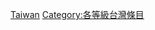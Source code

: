 {{Articles by Quality|topic=台湾|project=台灣|format=TOC}}
{{catmore1|[[Wikipedia:台灣專題|Wikipedia:台灣專題]]}}
{{Wikipedia category}}
{{empty category}}

[[Category:分类级條目|Taiwan]]
[[Category:各等級台灣條目|Category:各等級台灣條目]]
